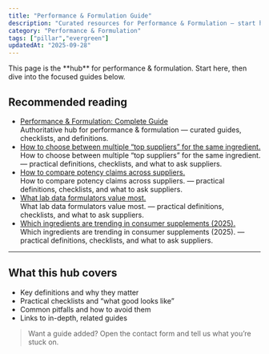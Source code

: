 ```yaml
---
title: "Performance & Formulation Guide"
description: "Curated resources for Performance & Formulation — start here, then explore focused guides."
category: "Performance & Formulation"
tags: ["pillar","evergreen"]
updatedAt: "2025-09-28"
---
```


<callout type="tip">
This page is the **hub** for performance & formulation. Start here, then dive into the focused guides below.
</callout>

## Recommended reading

- [Performance & Formulation: Complete Guide](/information/performance-formulation-guide)  
  Authoritative hub for performance & formulation — curated guides, checklists, and definitions.
- [How to choose between multiple “top suppliers” for the same ingredient.](/information/how-to-choose-between-multiple-top-suppliers-for-the-same-ingredient)  
  How to choose between multiple “top suppliers” for the same ingredient. — practical definitions, checklists, and what to ask suppliers.
- [How to compare potency claims across suppliers.](/information/how-to-compare-potency-claims-across-suppliers)  
  How to compare potency claims across suppliers. — practical definitions, checklists, and what to ask suppliers.
- [What lab data formulators value most.](/information/what-lab-data-formulators-value-most)  
  What lab data formulators value most. — practical definitions, checklists, and what to ask suppliers.
- [Which ingredients are trending in consumer supplements (2025).](/information/which-ingredients-are-trending-in-consumer-supplements-2025)  
  Which ingredients are trending in consumer supplements (2025). — practical definitions, checklists, and what to ask suppliers.

---

## What this hub covers

- Key definitions and why they matter
- Practical checklists and “what good looks like”
- Common pitfalls and how to avoid them
- Links to in-depth, related guides

> Want a guide added? Open the contact form and tell us what you’re stuck on.

